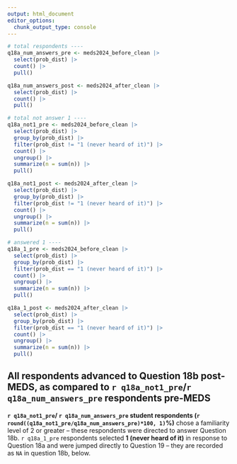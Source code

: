 ```yaml
---
output: html_document
editor_options: 
  chunk_output_type: console
---
```


```r
# total respondents ----
q18a_num_answers_pre <- meds2024_before_clean |> 
  select(prob_dist) |> 
  count() |> 
  pull()

q18a_num_answers_post <- meds2024_after_clean |> 
  select(prob_dist) |> 
  count() |> 
  pull()

# total not answer 1 ----
q18a_not1_pre <- meds2024_before_clean |> 
  select(prob_dist) |> 
  group_by(prob_dist) |>
  filter(prob_dist != "1 (never heard of it)") |> 
  count() |>
  ungroup() |> 
  summarize(n = sum(n)) |> 
  pull()

q18a_not1_post <- meds2024_after_clean |> 
  select(prob_dist) |> 
  group_by(prob_dist) |>
  filter(prob_dist != "1 (never heard of it)") |> 
  count() |>
  ungroup() |> 
  summarize(n = sum(n)) |> 
  pull()

# answered 1 ----
q18a_1_pre <- meds2024_before_clean |> 
  select(prob_dist) |> 
  group_by(prob_dist) |>
  filter(prob_dist == "1 (never heard of it)") |> 
  count() |>
  ungroup() |> 
  summarize(n = sum(n)) |> 
  pull()

q18a_1_post <- meds2024_after_clean |> 
  select(prob_dist) |> 
  group_by(prob_dist) |>
  filter(prob_dist == "1 (never heard of it)") |> 
  count() |>
  ungroup() |> 
  summarize(n = sum(n)) |> 
  pull()
```

::: {.callout-note}
## All respondents advanced to Question 18b post-MEDS, as compared to `r q18a_not1_pre`/`r q18a_num_answers_pre` respondents pre-MEDS

**`r q18a_not1_pre`/ `r q18a_num_answers_pre` student respondents (`r round((q18a_not1_pre/q18a_num_answers_pre)*100, 1)`%)** chose a familiarity level of 2 or greater – these respondents were directed to answer Question 18b. `r q18a_1_pre` respondents selected **1 (never heard of it)** in response to Question 18a and were jumped directly to Question 19 -- they are recorded as `NA` in question 18b, below.
:::
